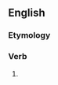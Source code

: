 ==English==

===Etymology===
{{suffix|en|jump|eth|nocat=1}}

===Verb===
{{head|en|verb form}}

# {{en-archaic third-person singular of|jump}}